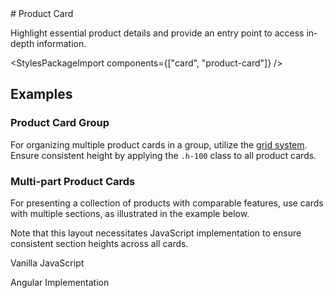 
<Meta of={ProductCardStories} />

<div className="docs-title">
  # Product Card

  <link-design of={JSON.stringify(ProductCardStories)}></link-design>
</div>

<div className="lead">
  Highlight essential product details and provide an entry point to access in-depth information.
</div>

<Canvas sourceState="shown" of={ProductCardStories.Default} />
<div className="hide-col-default">
  <Controls of={ProductCardStories.Default} />
</div>

<StylesPackageImport components={["card", "product-card"]} />

## Examples

### Product Card Group

For organizing multiple product cards in a group, utilize the [grid system](/?path=/docs/7240f2ef-216a-490e-9bd8-c0cef19f7b31--docs).
Ensure consistent height by applying the `.h-100` class to all product cards.

<Canvas of={ProductCardStories.Groupped} />

### Multi-part Product Cards

For presenting a collection of products with comparable features, use cards with multiple sections, as illustrated in the example below.

<PostAlert type="info">Note that this layout necessitates JavaScript implementation to ensure consistent section heights across all cards.</PostAlert>

<Canvas of={ProductCardStories.Multipart} />

<PostTabs>
  <PostTabHeader slot="tabs" panel="javascript">Vanilla JavaScript</PostTabHeader>
  <PostTabPanel name="javascript">
    <Source code={ProductCardSyncHeights} language="js"/>
  </PostTabPanel>

  <PostTabHeader slot="tabs" panel="angular">Angular Implementation</PostTabHeader>
  <PostTabPanel name="angular">
    <Source code={ProductCardAngularSyncHeights} language="typescript"/>
  </PostTabPanel>
</PostTabs>
